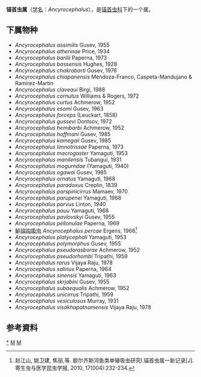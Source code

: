 {{Automatic Taxobox
| taxon = Ancyrocephalus
| authority = Creplin, 1839
}}

'''锚首虫属'''（[[学名|学名]]：''Ancyrocephalus''），是[[锚首虫科|锚首虫科]]下的一个属。

==下属物种==
* ''Ancyrocephalus assimilis'' Gusev, 1955
* ''Ancyrocephalus atherinae'' Price, 1934
* ''Ancyrocephalus barilii'' Paperna, 1973
* ''Ancyrocephalus bassensis'' Hughes, 1928
* ''Ancyrocephalus chakrabarti'' Gusev, 1976
* ''Ancyrocephalus chiapanensis'' Mendoza-Franco, Caspeta-Mandujano & Ramírez-Martín
* ''Ancyrocephalus claveaui'' Birgi, 1988
* ''Ancyrocephalus cornutus'' Williams & Rogers, 1972
* ''Ancyrocephalus curtus'' Achmerow, 1952
* ''Ancyrocephalus esomi'' Gusev, 1963
* ''Ancyrocephalus forceps'' (Leuckart, 1858)
* ''Ancyrocephalus gussevi'' Dontsov, 1972
* ''Ancyrocephalus hemibarbi'' Achmerow, 1952
* ''Ancyrocephalus hoffmani'' Gusev, 1985
* ''Ancyrocephalus kamegaii'' Gusev, 1985
* ''Ancyrocephalus limnotrissae'' Paperna, 1973
* ''Ancyrocephalus macrogaster'' Yamaguti, 1953
* ''Ancyrocephalus manilensis'' Tubangui, 1931
* ''Ancyrocephalus mogurndae'' (Yamaguti, 1940)
* ''Ancyrocephalus ogawai'' Gusev, 1985
* ''Ancyrocephalus ornatus'' Yamaguti, 1968
* ''Ancyrocephalus paradoxus'' Creplin, 1839
* ''Ancyrocephalus parspinicirrus'' Mamaev, 1970
* ''Ancyrocephalus parupenei'' Yamaguti, 1968
* ''Ancyrocephalus parvus'' Linton, 1940
* ''Ancyrocephalus pauu'' Yamaguti, 1968
* ''Ancyrocephalus pavlovskyi'' Gusev, 1955
* ''Ancyrocephalus pellonulae'' Paperna, 1969
* [[鲈锚钩吸虫|鲈锚钩吸虫]] ''Ancyrocephalus percae'' Ergens, 1966<ref>赵江山, 姚卫建, 焦丽,等. 额尔齐斯河鱼类单殖吸虫研究Ⅰ.锚首虫属一新记录[J]. 寄生虫与医学昆虫学报, 2010, 17(004):232-234.</ref>
* ''Ancyrocephalus platycephali'' Yamaguti, 1953
* ''Ancyrocephalus polymorphus'' Gusev, 1955
* ''Ancyrocephalus pseudorasborae'' Achmerow, 1952
* ''Ancyrocephalus pseudorhombi'' Tripathi, 1959
* ''Ancyrocephalus rarus'' Vijaya Raju, 1978
* ''Ancyrocephalus salinus'' Paperna, 1964
* ''Ancyrocephalus sinensis'' Yamaguti, 1963
* ''Ancyrocephalus skrjabini'' Gusev, 1955
* ''Ancyrocephalus subaequalis'' Achmerow, 1952
* ''Ancyrocephalus unicirrus'' Tripathi, 1959
* ''Ancyrocephalus vesiculosus'' Murray, 1931
* ''Ancyrocephalus visakhapatnamensis'' Vijaya Raju, 1978

==参考資料==
{{reflist}}

{{taxonbar}}
[[Category:_锚首虫属|*]]
[[Category:_锚首虫科|M]]
[[Category:_1839年描述的分类群|M]]